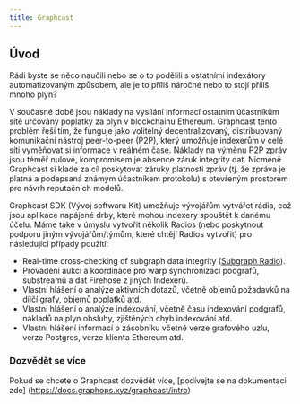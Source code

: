 ```yaml
---
title: Graphcast
---
```


## Úvod

Rádi byste se něco naučili nebo se o to podělili s ostatními indexátory automatizovaným způsobem, ale je to příliš náročné nebo to stojí příliš mnoho plyn?

V současné době jsou náklady na vysílání informací ostatním účastníkům sítě určovány poplatky za plyn v blockchainu Ethereum. Graphcast tento problém řeší tím, že funguje jako volitelný decentralizovaný, distribuovaný komunikační nástroj peer-to-peer (P2P), který umožňuje indexerům v celé síti vyměňovat si informace v reálném čase. Náklady na výměnu P2P zpráv jsou téměř nulové, kompromisem je absence záruk integrity dat. Nicméně Graphcast si klade za cíl poskytovat záruky platnosti zpráv (tj. že zpráva je platná a podepsaná známým účastníkem protokolu) s otevřeným prostorem pro návrh reputačních modelů.

Graphcast SDK (Vývoj softwaru Kit) umožňuje vývojářům vytvářet rádia, což jsou aplikace napájené drby, které mohou indexery spouštět k danému účelu. Máme také v úmyslu vytvořit několik Radios (nebo poskytnout podporu jiným vývojářům/týmům, které chtějí Radios vytvořit) pro následující případy použití:

- Real-time cross-checking of subgraph data integrity ([Subgraph Radio](https://docs.graphops.xyz/graphcast/radios/subgraph-radio/intro)).
- Provádění aukcí a koordinace pro warp synchronizaci podgrafů, substreamů a dat Firehose z jiných Indexerů.
- Vlastní hlášení o analýze aktivních dotazů, včetně objemů požadavků na dílčí grafy, objemů poplatků atd.
- Vlastní hlášení o analýze indexování, včetně času indexování podgrafů, nákladů na plyn obsluhy, zjištěných chyb indexování atd.
- Vlastní hlášení informací o zásobníku včetně verze grafového uzlu, verze Postgres, verze klienta Ethereum atd.

### Dozvědět se více

Pokud se chcete o Graphcast dozvědět více, [podívejte se na dokumentaci zde] (https://docs.graphops.xyz/graphcast/intro)
